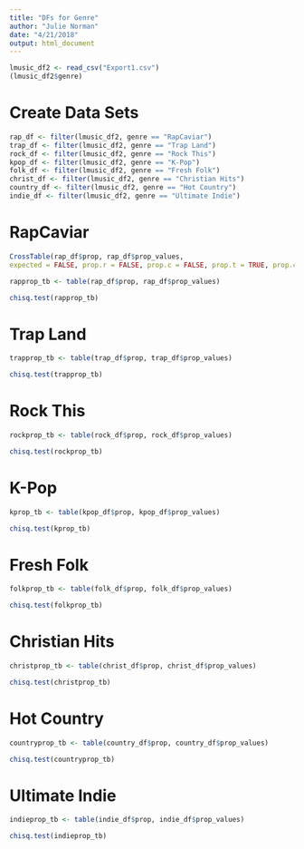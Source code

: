 ```yaml
---
title: "DFs for Genre"
author: "Julie Norman"
date: "4/21/2018"
output: html_document
---
```



```r
lmusic_df2 <- read_csv("Export1.csv")
(lmusic_df2$genre)

```

# Create Data Sets

```r
rap_df <- filter(lmusic_df2, genre == "RapCaviar")
trap_df <- filter(lmusic_df2, genre == "Trap Land")
rock_df <- filter(lmusic_df2, genre == "Rock This")
kpop_df <- filter(lmusic_df2, genre == "K-Pop")
folk_df <- filter(lmusic_df2, genre == "Fresh Folk")
christ_df <- filter(lmusic_df2, genre == "Christian Hits")
country_df <- filter(lmusic_df2, genre == "Hot Country")
indie_df <- filter(lmusic_df2, genre == "Ultimate Indie")

```


# RapCaviar

```r
CrossTable(rap_df$prop, rap_df$prop_values,
expected = FALSE, prop.r = FALSE, prop.c = FALSE, prop.t = TRUE, prop.chisq = FALSE, chisq = TRUE)
```

```r
rapprop_tb <- table(rap_df$prop, rap_df$prop_values)
```

```r
chisq.test(rapprop_tb)
```

# Trap Land

```r
trapprop_tb <- table(trap_df$prop, trap_df$prop_values)
```

```r
chisq.test(trapprop_tb)
```

# Rock This

```r
rockprop_tb <- table(rock_df$prop, rock_df$prop_values)
```

```r
chisq.test(rockprop_tb)
```

# K-Pop

```r
kprop_tb <- table(kpop_df$prop, kpop_df$prop_values)
```

```r
chisq.test(kprop_tb)
```

# Fresh Folk

```r
folkprop_tb <- table(folk_df$prop, folk_df$prop_values)
```

```r
chisq.test(folkprop_tb)
```

# Christian Hits

```r
christprop_tb <- table(christ_df$prop, christ_df$prop_values)
```

```r
chisq.test(christprop_tb)
```

# Hot Country

```r
countryprop_tb <- table(country_df$prop, country_df$prop_values)
```

```r
chisq.test(countryprop_tb)
```

# Ultimate Indie

```r
indieprop_tb <- table(indie_df$prop, indie_df$prop_values)
```

```r
chisq.test(indieprop_tb)
```





